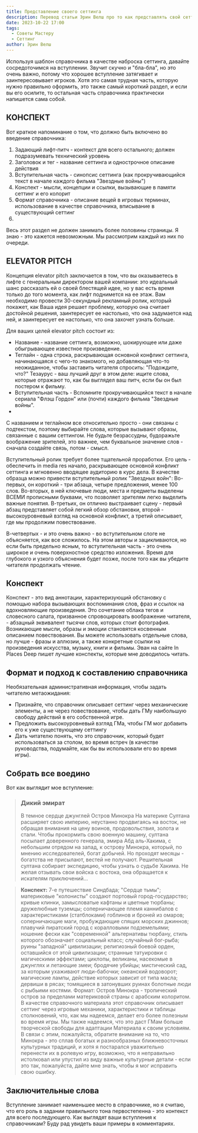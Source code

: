 ```yaml
---
title: Представление своего сеттинга
description: Перевод статьи Эрин Велш про то как представлять свой сеттинг широкой аудитории
date: 2023-10-22 17:00
tags:
  - Советы Мастеру
  - Сеттинг
author: Эрин Велш
---
```


Используя шаблон справочника в качестве наброска сеттинга, давайте сосредоточимся на вступлении. Звучит скучно и "бла-бла", но это очень важно, потому что хорошее вступление затягивает и заинтересовывает игроков. Хотя это самая трудная часть, которую нужно правильно оформить, это также самый короткий раздел, и если вы его осилите, то остальная часть справочника практически напишется сама собой.

## КОНСПЕКТ
Вот краткое напоминание о том, что должно быть включено во введение справочника:
1. Задающий лифт-питч - контекст для всего остального; должен подразумевать технический уровень
1. Заголовок и тег - название сеттинга и однострочное описание действия
2. Вступительная часть - синопсис сеттинга (как прокручивающийся текст в начале каждого фильма "Звездные войны")
2. Конспект - мысли, концепции и ссылки, вызывающие в памяти сеттинг и его колорит
3. Формат справочника - описание вещей в игровых терминах, использование в качестве справочника, вписывание в существующий сеттинг
4. 
Весь этот раздел не должен занимать более половины страницы. Я знаю - это кажется невозможным. Мы рассмотрим каждый из них по очереди.

## ELEVATOR PITCH 
Концепция elevator pitch заключается в том, что вы оказываетесь в лифте с генеральным директором вашей компании: это идеальный шанс рассказать ей о своей блестящей идее, но у вас есть время только до того момента, как лифт поднимется на ее этаж. Вам необходимо провести 30-секундный рекламный ролик, который покажет, как Ваша идея решает проблему, которую она считает достойной решения, заинтересует ее настолько, что она задумается над ней, и заинтересует ее настолько, что она захочет узнать больше.

Для ваших целей elevator pitch состоит из:
- Название - название сеттинга, возможно, шокирующее или даже обыгрывающее известное произведение.
- Теглайн - одна строка, раскрывающая основной конфликт сеттинга, начинающаяся с чего-то знакомого, но добавляющая что-то неожиданное, чтобы заставить читателя спросить: "Подождите, что?" Тезаурус - ваш лучший друг в этом деле: ищите слова, которые отражают то, как бы выглядел ваш питч, если бы он был постером к фильму.
- Вступительная часть - Вспомните прокручивающийся текст в начале сериала "Флэш Гордон" или (почти) каждого фильма "Звездные войны".
- 
С названием и теглайном все относительно просто - они связаны с подтекстом, поэтому выбирайте слова, которые вызывают образы, связанные с вашим сеттингом. Не будьте безрассудны, будоражьте воображение зрителей, это важнее, чем буквальное значение слов - сначала создайте связь, потом - смысл.

Вступительный ролик требует более тщательной проработки. Его цель - обеспечить in media res начало, раскрывающее основной конфликт сеттинга и мгновенно вводящее аудиторию в курс дела. В качестве образца можно привести вступительный ролик "Звездных войн": Во-первых, он короткий - три абзаца, четыре предложения, менее 100 слов. Во-вторых, в ней ключевые люди, места и предметы выделены ВСЕМИ прописными буквами, что позволяет зрителям легко выделить важные понятия. В-третьих, он отлично выстраивает сцену - первый абзац представляет собой легкий обзор обстановки, второй - высокоуровневый взгляд на основной конфликт, а третий описывает, где мы продолжим повествование.

В-четвертых - и это очень важно - во вступительном слоге не объясняется, как все сложилось. На этом авторы и зацикливаются, но если быть предельно ясным, то вступительная часть - это очень широкое и очень поверхностное средство изложения. Время для глубокого и узкого объяснения будет позже, после того как вы убедите читателя продолжать чтение.

## Конспект

Конспект - это вид аннотации, характеризующий обстановку с помощью набора вызывающих воспоминания слов, фраз и ссылок на вдохновляющие произведения. Это сочетание облака тегов и словесного салата, призванное спровоцировать воображение читателя, - абзацный эквивалент тысячи слов, которых стоит фотография. Возникающие мысли, образы и эмоции становятся косвенным описанием повествования. Вы можете использовать отдельные слова, но лучше - фразы и аллюзии, а также конкретные ссылки на произведения искусства, музыку, книги и фильмы. Эван на сайте In Places Deep пишет лучшие конспекты, которые мне доводилось читать.

## Формат и подход к составлению справочника

Необязательная административная информация, чтобы задать читателю метаожидания:
- Признайте, что справочник описывает сеттинг через механические элементы, а не через повествование, чтобы дать ГМу наибольшую свободу действий в его собственной игре.
- Предложить высокоуровневый взгляд ГМа, чтобы ГМ мог добавить его к уже существующему сеттингу
- Дать читателю понять, что это справочник, который будет использоваться за столом, во время встреч (в качестве руководства, подумайте, как бы вы использовали его во время игры).


## Собрать все воедино
Вот как выглядит мое вступление:

> ### Дикий эмират
> В темное сердце джунглей Остров Минокра
На материке Султана расширяет свою империю, неустанно продвигаясь на восток, не обращая внимания на цену воинов, продовольствия, золота и стали. Чтобы прокормить свою военную машину, султана посылает доверенного генерала, эмира Абд аль-Хакима, с небольшим отрядом на запад, к острову Минокра, который, по мнению исследователей, богат добычей. Но проходят месяцы - богатства не присылают, вестей не получают. Решительная султана собирает экспедицию, чтобы узнать о судьбе Хакима. Не желая отзывать свои войска с востока, она обращается к искателям приключений...

> **Конспект:** 7-е путешествие Синдбада; "Сердце тьмы"; материковые "колонисты" создают портовый город-государство; кривые клинки, замысловатые кафтаны и цветные тюрбаны; дружелюбные туземцы; соперничающее племя каннибалов с характеристиками (статблоками) гоблинов и броней из омаров; соперничающие маги, пробуждающие спящих морских джиннов; плавучий пиратский город с коралловыми подземельями; ношение фески как "современной" альтернативы тюрбану, стиль которого обозначает социальный класс; случайный бог-рыба; руины "западной" цивилизации; религиозный боевой орден, оставшийся от этой цивилизации; странные татуировки с магическими эффектами; циклопы, великаны, насекомые в джунглях и летающие змеи; бродячие убийцы; мистический сад, за которым ухаживают люди-бабочки; океанский водоворот; магические лампы, действие которых зависит от типа масла; дервиши в рясах; томящиеся в затонувших руинах болотные люди с рыбьими костями.
Формат: Остров Минокра - тропический остров за пределами материковой страны с арабским колоритом. В качестве справочного материала этот справочник описывает сеттинг через игровые механики, характеристики и таблицы столкновений, что, как мы надеемся, делает его более полезным во время игры. Мы также надеемся, что это даст ГМам больше творческой свободы для адаптации Материала к своим условиям. В связи с этим, пожалуйста, обратите внимание на то, что Минокра - это сплав богатых и разнообразных ближневосточных культурных традиций, и хотя я постарался уважительно перенести их в ролевую игру, возможно, что я неправильно истолковал или упустил из виду важные культурные детали - если это так, пожалуйста, дайте мне знать, чтобы я мог исправить свою ошибку.

## Заключительные слова

Вступление занимает наименьшее место в справочнике, но я считаю, что его роль в задании правильного тона первостепенна - это контекст для всего последующего. Как выглядят ваши вступления к справочникам? Буду рад увидеть ваши примеры в комментариях.
